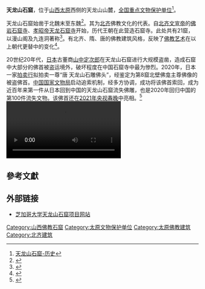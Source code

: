 {{文物保护单位
| 级别 = 全国
| 名称 = 天龙山石窟
| 图片 = [[File:Taiyuan_tianlongshanshiku.JPG|220px]]
| 编号 = 5-445
| 分类 = 石窟寺及石刻
| 时代 = [[东魏|东魏]]-[[唐朝|唐]]
| 所在 = [[山西省|山西省]][[太原市|太原市]]
| 登录 = 2001年
| Cat = 山西全国重点文物保护单位
| 备注 ={{maplink|frame=yes|plain=yes|type=point|frame-lat=37.73707|frame-long=112.37919|zoom=12|coord={{coord|37.73707|112.37919}}}}
}}

'''天龙山石窟'''，位于[[山西省|山西]][[太原市|太原]]西侧的天龙山山麓，[[全国重点文物保护单位|全国重点文物保护单位]]<ref>[http://www.ncha.gov.cn/tabid/871/InfoID/19113/Default.aspx 天龙山石窟-历史]{{dead link|date=2017年12月 |bot=InternetArchiveBot |fix-attempted=yes }}</ref>。

天龙山石窟始凿于北魏末至东魏<ref>{{Cite news |url=https://china.huanqiu.com/article/41udaIUo3q7 |title=暂定为国家一级文物！天龙山石窟流失佛首展出 |accessdate=2021-02-13 |archive-date=2022-03-06 |archive-url=https://web.archive.org/web/20220306014048/https://china.huanqiu.com/article/41udaIUo3q7 }}</ref>。其为[[北齐|北齐]]佛教文化的代表。自[[北齐文宣帝|北齐文宣帝]]的[[佛岩石窟寺|佛岩石窟寺]]、[[孝昭帝|孝昭帝]][[天龙石窟寺|天龙石窟寺]]开始，历代王朝在此营造石窟寺。此处共有21窟，以漫山阁及九连洞著称<ref>{{Cite web |url=http://www.lyu.org.tw/lyu/home-page_8_9.htm |title=天龍山石窟 |access-date=2010-01-13 |archive-date=2010-05-19 |archive-url=https://web.archive.org/web/20100519032823/http://www.lyu.org.tw/lyu/home-page_8_9.htm |dead-url=no }}</ref>。有北齐、隋、唐的佛教建筑风格，反映了[[佛教艺术|佛教艺术]]在以上朝代更替中的变化<ref>{{Cite web |title=天龙山石窟 |url=http://www.chinaculture.com.cn/WW/bk/25.htm |dead-url=yes |access-date=2010-01-13 |archive-url=https://web.archive.org/web/20050205043845/http://www.chinaculture.com.cn/ww/bk/25.htm |archive-date=2005-02-05 }}</ref>。

20世纪20年代，[[日本|日本]]古董商[[山中定次郎|山中定次郎]]在天龙山石窟进行大规模盗凿，造成石窟中大部分的佛首被盗运境外，破坏程度在中国石窟寺中最为惨烈。2020年，日本一家[[拍卖行|拍卖行]]拟拍卖一尊“唐 天龙山石雕佛头”，经鉴定为第8窟北壁佛龛主尊佛像的被盗佛首。[[国家文物局|中国国家文物局]]启动追索机制，经多方协调，成功将该佛首索回，成为近百年来第一件从日本回到中国的天龙山石窟流失佛雕，也是2020年回归中国的第100件流失文物。该佛首还在[[2021年央视春晚|2021年央视春晚]]中亮相。<ref>{{Cite web |title=新春喜讯！太原天龙山石窟第8窟佛首造像海外归来 |url=https://new.qq.com/omn/20210212/20210212A027AN00.html |accessdate=2021-02-12 |website=腾讯}}</ref>[[File:20210213_山西天龙山石窟_佛首回归后计划国际巡展.webm|缩略图]]

== 參考文獻 ==
{{reflist}}

== 外部链接 ==
* [https://tls.uchicago.edu/zh-hans 芝加哥大学天龙山石窟项目网站]{{Wayback|url=https://tls.uchicago.edu/zh-hans |date=20170216221041 }}
{{山西全国重点文物保护单位}}

[[Category:山西佛教石窟|Category:山西佛教石窟]]
[[Category:太原文物保护单位|Category:太原文物保护单位]]
[[Category:太原佛教建筑|Category:太原佛教建筑]]
[[Category:北齐建筑|Category:北齐建筑]]